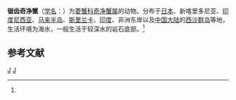 {{Speciesbox
| taxon = Aethra scruposa
| binomial_authority = ([[卡尔·林奈|Linnaeus]], 1767)<ref name='id11599'>{{cite web| url =http://www.bioinfo.cn/db05/BjdwSpecies.php?action=view&id=11599| title =锯齿奇净蟹| work =《中国动物物种编目数据库》| publisher =中国科学院微生物研究所| author =中国科学院动物研究所| accessdate =2009-04-28| deadurl =yes| archiveurl =https://web.archive.org/web/20160305014008/http://www.bioinfo.cn/db05/BjdwSpecies.php?action=view&id=11599| archivedate =2016-03-05}}</ref>
}}

'''锯齿奇净蟹'''（[[学名|学名]]：{{lang|la|''Aethra scruposa''}}）为[[菱蟹科|菱蟹科]][[奇净蟹属|奇净蟹属]]的动物。分布于[[日本|日本]]、新喀里多尼亚、[[印度尼西亚|印度尼西亚]]、[[马来半岛|马来半岛]]、[[斯里兰卡|斯里兰卡]]、[[印度|印度]]、非洲东岸以及[[中国大陆|中国大陆]]的[[西沙群岛|西沙群岛]]等地，生活环境为海水，一般生活于较深水的岩石底部。<ref name='id11599'/>

== 参考文献 ==
{{reflist}}

{{螃蟹小作品}}

{{Taxonbar}}
[[Category:1767年描述的动物|J]]
[[Category:奇净蟹属|J]]